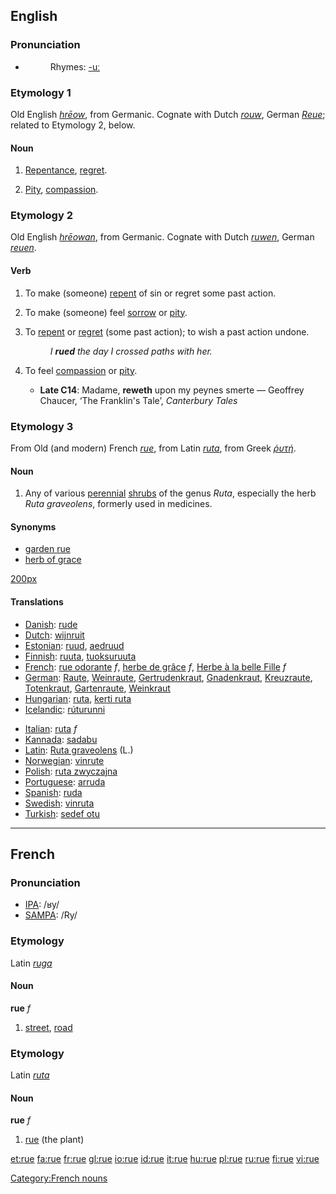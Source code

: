 {{see|rué}}
==English==
===Pronunciation===
*{{IPA|/ru:/}}
*:Rhymes: [[Rhymes:English:-uː|-uː]]

===Etymology 1===
Old English ''[[hreow|hrēow]]'', from Germanic.  Cognate with Dutch ''[[rouw]]'', German ''[[Reue]]''; related to Etymology 2, below.

====Noun====
{{en-noun|-}}

# {{archaic}} [[repentance|Repentance]], [[regret]].
# {{archaic}} [[pity|Pity]], [[compassion]].

===Etymology 2===
Old English ''[[hreowan|hrēowan]]'', from Germanic.  Cognate with Dutch ''[[ruwen]]'', German ''[[reuen]]''.

====Verb====
{{en-verb|rues|'''[[ruing]]''' ''or'' '''[[rueing]]'''|rued}}

# {{obsolete}} {{transitive}} To make (someone) [[repent]] of sin or regret some past action.
# {{obsolete}} {{transitive}} To make (someone) feel [[sorrow]] or [[pity]].
# {{transitive}} To [[repent]] or [[regret]] (some past action); to wish a past action undone.
#:''I '''rued''' the day I crossed paths with her.''
# {{archaic}} {{intransitive}} To feel [[compassion]] or [[pity]].
#*'''Late C14''': Madame, '''reweth''' upon my peynes smerte — Geoffrey Chaucer, ‘The Franklin's Tale’, ''Canterbury Tales''

===Etymology 3===
From Old (and modern) French ''[[#French|rue]]'', from Latin ''[[ruta]]'', from Greek ''[[ῥυτή]]''.

====Noun====
{{en-noun}}

# Any of various [[perennial]] [[shrubs]] of the genus ''Ruta'', especially the herb ''Ruta graveolens'', formerly used in medicines.

====Synonyms====
*[[garden rue]]
*[[herb of grace]]

[[image:Ruta_graveolens.jpg|200px]]

====Translations====
{{top}}
*[[Danish]]: [[rude]]
*[[Dutch]]: [[wijnruit]]
*[[Estonian]]: [[ruud]], [[aedruud]]
*[[Finnish]]: [[ruuta]], [[tuoksuruuta]]
*[[French]]: [[rue odorante]] ''f'', [[herbe de grâce]] ''f'', [[Herbe à la belle Fille]] ''f''
*[[German]]: [[Raute]], [[Weinraute]], [[Gertrudenkraut]], [[Gnadenkraut]], [[Kreuzraute]], [[Totenkraut]], [[Gartenraute]], [[Weinkraut]]
*[[Hungarian]]: [[ruta]], [[kerti ruta]]
*[[Icelandic]]: [[rúturunni]]
{{mid}}
*[[Italian]]: [[ruta]] ''f''
*[[Kannada]]: [[sadabu]]
*[[Latin]]: [[Ruta graveolens]] (L.)
*[[Norwegian]]: [[vinrute]]
*[[Polish]]: [[ruta zwyczajna]]
*[[Portuguese]]: [[arruda]]
*[[Spanish]]: [[ruda]]
*[[Swedish]]: [[vinruta]]
*[[Turkish]]: [[sedef otu]]
{{bottom}}

----

==French==

===Pronunciation===
*[[w:IPA|IPA]]: /ʁy/
*[[w:SAMPA|SAMPA]]: /Ry/

===Etymology===
Latin ''[[ruga]]''
====Noun====
'''rue''' ''f''

# [[street]], [[road]]

===Etymology===
Latin ''[[ruta]]''
====Noun====
'''rue''' ''f''

# [[rue]] (the plant)

[[Category:French nouns]]

[[et:rue]]
[[fa:rue]]
[[fr:rue]]
[[gl:rue]]
[[io:rue]]
[[id:rue]]
[[it:rue]]
[[hu:rue]]
[[pl:rue]]
[[ru:rue]]
[[fi:rue]]
[[vi:rue]]